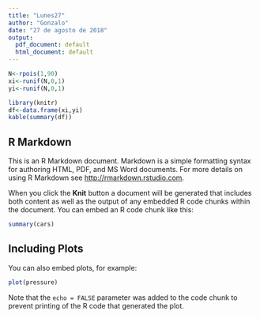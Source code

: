 ```yaml
---
title: "Lunes27"
author: "Gonzalo"
date: "27 de agosto de 2018"
output:
  pdf_document: default
  html_document: default
---
```


```r

N<-rpois(1,90)
xi<-runif(N,0,1)
yi<-runif(N,0,1)

```

```r
library(knitr)
df<-data.frame(xi,yi)
kable(summary(df))
```

## R Markdown

This is an R Markdown document. Markdown is a simple formatting syntax for authoring HTML, PDF, and MS Word documents. For more details on using R Markdown see <http://rmarkdown.rstudio.com>.

When you click the **Knit** button a document will be generated that includes both content as well as the output of any embedded R code chunks within the document. You can embed an R code chunk like this:

```r
summary(cars)
```

## Including Plots

You can also embed plots, for example:

```r
plot(pressure)
```

Note that the `echo = FALSE` parameter was added to the code chunk to prevent printing of the R code that generated the plot.
